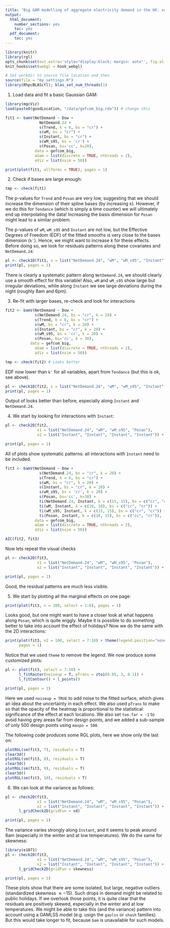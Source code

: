 ```yaml
---
title: "Big GAM modelling of aggregate electricity demand in the UK: solution"
output:
  html_document:
    number_sections: yes
    toc: yes
  pdf_document:
    toc: yes
---
```


<!--
%\VignetteEngine{rmarkdown::render}
%\VignetteIndexEntry{qgam_vignette}
-->
  
```r
library(knitr)
library(rgl)
opts_chunk$set(out.extra='style="display:block; margin: auto"', fig.align="center", tidy=FALSE)
knit_hooks$set(webgl = hook_webgl)
```

```r
# Set workdir to source file location and then
source(file = "my_settings.R")
library(RhpcBLASctl); blas_set_num_threads(1)
```

1) Load data and fit a basic Gaussian GAM:
```r
library(mgcViz)
load(paste0(goodLocation, "/data/gefcom_big.rda")) # change this

fit1 <- bamV(NetDemand ~ Dow +
               NetDemand.24 +
               s(Trend, k = 6, bs = "cr") + 
               s(wM, bs = "cr") + 
               s(Instant, bs = "cr") +
               s(wM_s95, bs = 'cr') + 
               s(Posan, bs='cc', k=20),
             data = gefcom_big, 
             aGam = list(discrete = TRUE, nthreads = 2), 
             aViz = list(nsim = 50))

print(plot(fit1, allTerms = TRUE), pages = 1)
```

2. Check if bases are large enough:
```r
tmp <- check(fit1) 
```
The p-values for `Trend` and `Posan` are very low, suggesting that we should increase the dimension of their spline bases (by increasing `k`). However, if we do this for `Tendance` (which is simply a time counter) we will ultimately end up interpolating the data! Increasing the basis dimension for `Posan` might lead to a similar problem.

The p-values of `wM`, `wM_s95` and `Instant` are not low, but the Effective Degrees of Freedom (EDF) of the fitted smooths is very close to the bases dimension (`k'`). Hence, we might want to increase $k$ for these effects. Before doing so, we look for residuals patterns along these covariates and `NetDemand.24`:
```r
pl <- check1D(fit1, x = list("NetDemand.24", "wM", "wM_s95", "Instant")) + l_gridCheck1D(n = 40)
print(pl, pages = 1)
```
There is clearly a systematic pattern along `NetDemand.24`, we should clearly use a smooth effect for this variable! Also, `wM` and `wM_s95` show large but irregular deviations,  while along `Instant` we see large deviations during the night (roughly 8am and 6pm).

3. Re-fit with larger bases, re-check and look for interactions
```r
fit2 <- bamV(NetDemand ~ Dow +
             s(NetDemand.24, bs = "cr", k = 20) +
             s(Trend, k = 6, bs = "cr") + 
             s(wM, bs = "cr", k = 20) + 
             s(Instant, bs = "cr", k = 20) +
             s(wM_s95, bs = 'cr', k = 20) + 
             s(Posan, bs='cc', k = 30),
           data = gefcom_big, 
             aGam = list(discrete = TRUE, nthreads = 2), 
             aViz = list(nsim = 50))

tmp <- check(fit2) # Looks better
```
EDF now lower than `k'` for all variables, apart from `Tendance` (but this is ok, see above).

```r
pl <- check1D(fit2, x = list("NetDemand.24", "wM", "wM_s95", "Instant")) + l_gridCheck1D(n = 40)
print(pl, pages = 1)
```

Output of \verb|check1D| looks better than before, especially along `Instant` and `NetDemand.24`.

4) We start by looking for interactions with `Instant`:
```r
pl <- check2D(fit2, 
              x1 = list("NetDemand.24", "wM", "wM_s95", "Posan"), 
              x2 = list("Instant", "Instant", "Instant", "Instant")) + l_gridCheck2D()

print(pl, pages = 1)
```

All of plots show systematic patterns: all interactions with `Instant` need to be included.

```r
fit3 <- bamV(NetDemand ~ Dow +
               s(NetDemand.24, bs = "cr", k = 20) +
               s(Trend, k = 6, bs = "cr") + 
               s(wM, bs = "cr", k = 20) + 
               s(Instant, bs = "cr", k = 20) +
               s(wM_s95, bs = 'cr', k = 20) + 
               s(Posan, bs='cc', k=30) +
               ti(NetDemand.24, Instant, k = c(15, 15), bs = c("cr", "cr")) +
               ti(wM, Instant, k = c(10, 10), bs = c("cr", "cr")) +
               ti(wM_s95, Instant, k = c(15, 15), bs = c("cr", "cr")) +
               ti(Posan, Instant, k = c(10, 15), bs = c("cc", "cr")),
             data = gefcom_big, 
             aGam = list(discrete = TRUE, nthreads = 2), 
             aViz = list(nsim = 50))

AIC(fit2, fit3)
```

Now lets repeat the visual checks
```r
pl <- check2D(fit3, 
              x1 = list("NetDemand.24", "wM", "wM_s95", "Posan"), 
              x2 = list("Instant", "Instant", "Instant", "Instant")) + l_gridCheck2D()

print(pl, pages = 1)
```

Good, the residual patterns are much less visible. 


5. We start by plotting all the marginal effects on one page:
```r
print(plot(fit3, n = 200, select = 1:6), pages = 1)
```

Looks good, but one might want to have a closer look at what happens along `Posan`, which is quite wiggly. Maybe it is possible to do something better to take into account the effect of holidays?  Now we do the same with the 2D interactions:
```r
print(plot(fit3, n2 = 100, select = 7:10) + theme(legend.position="none"), 
      pages = 1)
```

Notice that we used `theme` to remove the legend. We now produce some customized plots:
```r
pl <- plot(fit3, select = 7:10) + 
      l_fitRaster(noiseup = T, pTrans = zto1(0.05, 3, 0.1)) + 
      l_fitContour() + l_points() 

print(pl, pages = 1)
```

Here we used `noiseup = TRUE` to add noise to the fitted surface, which gives an idea about the uncertainty in each effect. We also used `pTrans` to make so that the opacity of the heatmap is proportional to the statistical significance of the effect at each locations. We also set `too.far = -1` to avoid having grey areas far from design points, and we added a sub-sample of only 500 design points using `maxpo = 500`.

The following code produces some RGL plots, here we show only the last on:
```r
plotRGL(sm(fit3, 7), residuals = T)
clear3d()
plotRGL(sm(fit3, 8), residuals = T)
clear3d()
plotRGL(sm(fit3, 9), residuals = T)
clear3d()
plotRGL(sm(fit3, 10), residuals = T)
```

6. We can look at the variance as follows:
```r
pl <- check2D(fit3, 
              x1 = list("NetDemand.24", "wM", "wM_s95", "Posan"), 
              x2 = list("Instant", "Instant", "Instant", "Instant")) + 
      l_gridCheck2D(gridFun = sd)

print(pl, pages = 1)
```

The variance varies strongly along `Instant`, and it seems to peak around 8am (especially in the winter and at low temperatures). We do the same for skewness:
```r
library(e1071)
pl <- check2D(fit3, 
              x1 = list("NetDemand.24", "wM", "wM_s95", "Posan"), 
              x2 = list("Instant", "Instant", "Instant", "Instant")) + 
      l_gridCheck2D(gridFun = skewness)

print(pl, pages = 1)
```

These plots show that there are some isolated, but large, negative outliers (standardized skewness $\approx -15$). Such drops in demand might be related to public holidays. If we overlook those points, it is quite clear that the residuals are positively skewed, especially in the winter and at low temperatures. We might be able to take this (and the variance) pattern into account using a GAMLSS model (e.g. usign the `gaulss` or `shash` families). But this would take longer to fit, because `bam` is unavailable for such models.
